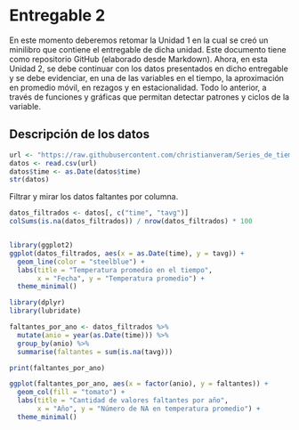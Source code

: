 # Entregable 2

En este momento deberemos retomar la Unidad 1 en la cual se creó un minilibro que contiene el entregable de dicha unidad. Este documento tiene como repositorio GitHub (elaborado desde Markdown). Ahora, en esta Unidad 2, se debe continuar con los datos presentados en dicho entregable y se debe evidenciar, en una de las variables en el tiempo, la aproximación en promedio móvil, en rezagos y en estacionalidad. Todo lo anterior, a través de funciones y gráficas que permitan detectar patrones y ciclos de la variable.

## Descripción de los datos 

```r
url <- "https://raw.githubusercontent.com/christianveram/Series_de_tiempo/refs/heads/main/bases/Temperatura.csv"
datos <- read.csv(url)
datos$time <- as.Date(datos$time)
str(datos)

```
Filtrar y mirar los datos faltantes por columna.

```r
datos_filtrados <- datos[, c("time", "tavg")]
colSums(is.na(datos_filtrados)) / nrow(datos_filtrados) * 100
```
```r
```


```r
library(ggplot2)
ggplot(datos_filtrados, aes(x = as.Date(time), y = tavg)) +
  geom_line(color = "steelblue") +
  labs(title = "Temperatura promedio en el tiempo",
       x = "Fecha", y = "Temperatura promedio") +
  theme_minimal()
```


```r
library(dplyr)
library(lubridate)

faltantes_por_ano <- datos_filtrados %>%
  mutate(anio = year(as.Date(time))) %>%
  group_by(anio) %>%
  summarise(faltantes = sum(is.na(tavg)))

print(faltantes_por_ano)
```


```r
ggplot(faltantes_por_ano, aes(x = factor(anio), y = faltantes)) +
  geom_col(fill = "tomato") +
  labs(title = "Cantidad de valores faltantes por año",
       x = "Año", y = "Número de NA en temperatura promedio") +
  theme_minimal()
```

